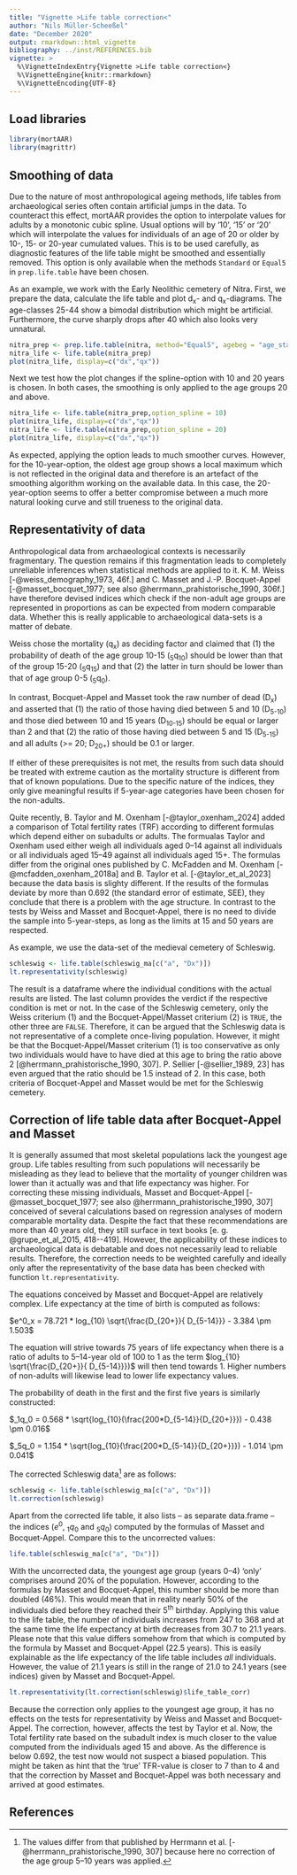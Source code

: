 ```yaml
---
title: "Vignette >Life table correction<"
author: "Nils Müller-Scheeßel"
date: "December 2020"
output: rmarkdown::html_vignette
bibliography: ../inst/REFERENCES.bib
vignette: >
  %\VignetteIndexEntry{Vignette >Life table correction<}
  %\VignetteEngine{knitr::rmarkdown}
  %\VignetteEncoding{UTF-8}
---
```


## Load libraries

```r
library(mortAAR)
library(magrittr)
```

## Smoothing of data

Due to the nature of most anthropological ageing methods, life tables from archaeological series often contain artificial jumps in the data. To counteract this effect, mortAAR provides the option to interpolate values for adults by a monotonic cubic spline. Usual options will by '10', '15' or '20' which will interpolate the values for individuals of an age of 20 or older by 10-, 15- or 20-year cumulated values. This is to be used carefully, as diagnostic features of the life table might be smoothed and essentially removed. This option is only available when the methods `Standard` or `Equal5` in `prep.life.table` have been chosen.

As an example, we work with the Early Neolithic cemetery of Nitra. First, we prepare the data, calculate the life table and plot d<sub>x</sub>- and q<sub>x</sub>-diagrams. The age-classes 25-44 show a bimodal distribution which might be artificial. Furthermore, the curve sharply drops after 40 which also looks very unnatural.

```r
nitra_prep <- prep.life.table(nitra, method="Equal5", agebeg = "age_start", ageend = "age_end")
nitra_life <- life.table(nitra_prep)
plot(nitra_life, display=c("dx","qx"))
```

Next we test how the plot changes if the spline-option with 10 and 20 years is chosen. In both cases, the smoothing is only applied to the age groups 20 and above.

```r
nitra_life <- life.table(nitra_prep,option_spline = 10)
plot(nitra_life, display=c("dx","qx"))
nitra_life <- life.table(nitra_prep,option_spline = 20)
plot(nitra_life, display=c("dx","qx"))
```

As expected, applying the option leads to much smoother curves. However, for the 10-year-option, the oldest age group shows a local maximum which is not reflected in the original data and therefore is an artefact of the smoothing algorithm working on the available data. In this case, the 20-year-option seems to offer a better compromise between a much more natural looking curve and still trueness to the original data.

## Representativity of data

Anthropological data from archaeological contexts is necessarily fragmentary. The question remains if this fragmentation leads to completely unreliable inferences when statistical methods are applied to it. K. M. Weiss [-@weiss_demography_1973, 46f.] and C. Masset and J.-P. Bocquet-Appel [-@masset_bocquet_1977; see also @herrmann_prahistorische_1990, 306f.] have therefore devised indices which check if the non-adult age groups are represented in proportions as can be expected from modern comparable data. Whether this is really applicable to archaeological data-sets is a matter of debate.

Weiss chose the mortality (q<sub>x</sub>) as deciding factor and claimed that (1) the probability of death of the age group 10-15 (<sub>5</sub>q<sub>10</sub>) should be lower than that of the group 15-20 (<sub>5</sub>q<sub>15</sub>) and that (2) the latter in turn should be lower than that of age group 0-5 (<sub>5</sub>q<sub>0</sub>).

In contrast, Bocquet-Appel and Masset took the raw number of dead (D<sub>x</sub>) and asserted that (1) the ratio of those having died between 5 and 10 (D<sub>5-10</sub>) and those died between 10 and 15 years (D<sub>10-15</sub>) should be equal or larger than 2 and that (2) the ratio of those having died between 5 and 15 (D<sub>5-15</sub>) and all adults (>= 20; D<sub>20+</sub>) should be 0.1 or larger.

If either of these prerequisites is not met, the results from such data should be treated with extreme caution as the mortality structure is different from that of known populations. Due to the specific nature of the indices, they only give meaningful results if 5-year-age categories have been chosen for the non-adults.

Quite recently, B. Taylor and M. Oxenham [-@taylor_oxenham_2024] added a comparison of Total fertility rates (TRF) according to different formulas which depend either on subadults or adults. The formualas Taylor and Oxenham used either weigh all individuals aged 0--14 against all individuals or all individuals aged 15--49 against all individuals aged 15+. The formulas differ from the original ones published by C. McFadden and M. Oxenham [-@mcfadden_oxenham_2018a] and B. Taylor et al. [-@taylor_et_al_2023] because the data basis is slighty different. If the results of the formulas deviate by more than 0.692 (the standard error of estimate, SEE), they conclude that there is a problem with the age structure. In contrast to the tests by Weiss and Masset and Bocquet-Appel, there is no need to divide the sample into 5-year-steps, as long as the limits at 15 and 50 years are respected.

As example, we use the data-set of the medieval cemetery of Schleswig.

```r
schleswig <- life.table(schleswig_ma[c("a", "Dx")])
lt.representativity(schleswig)
```

The result is a dataframe where the individual conditions with the actual results are listed. The last column provides the verdict if the respective condition is met or not. In the case of the Schleswig cemetery, only the Weiss criterium (1) and the Bocquet-Appel/Masset criterium (2) is `TRUE`, the other three are `FALSE`. Therefore, it can be argued that the Schleswig data is not representative of a complete once-living population. However, it might be that the Bocquet-Appel/Masset criterium (1) is too conservative as only two individuals would have to have died at this age to bring the ratio above 2 [@herrmann_prahistorische_1990, 307]. P. Sellier [-@sellier_1989, 23] has even argued that the ratio should be 1.5 instead of 2. In this case, both criteria of Bocquet-Appel and Masset would be met for the Schleswig cemetery.

## Correction of life table data after Bocquet-Appel and Masset

It is generally assumed that most skeletal populations lack the youngest age group. Life tables resulting from such populations will necessarily be misleading as they lead to believe that the mortality of younger children was lower than it actually was and that life expectancy was higher. For correcting these missing individuals, Masset and Bocquet-Appel [-@masset_bocquet_1977; see also @herrmann_prahistorische_1990, 307] conceived of several calculations based on regression analyses of modern comparable mortality data. Despite the fact that these recommendations are more than 40 years old, they still surface in text books [e. g. @grupe_et_al_2015, 418--419]. However, the applicability of these indices to archaeological data is debatable and does not necessarily lead to reliable results. Therefore, the correction needs to be weighted carefully and ideally only after the representativity of the base data has been checked with function `lt.representativity`.

The equations conceived by Masset and Bocquet-Appel are relatively complex. Life expectancy at the time of birth is computed as follows: 

$e^0_x = 78.721 * log_{10} \sqrt{\frac{D_{20+}}{ D_{5-14}}} - 3.384 \pm 1.503$

The equation will strive towards 75 years of life expectancy when there is a ratio of adults to 5--14-year old of 100 to 1 as the term $log_{10} \sqrt{\frac{D_{20+}}{ D_{5-14}}})$ will then tend towards 1. Higher numbers of non-adults will likewise lead to lower life expectancy values.

The probability of death in the first and the first five years is similarly constructed:

$_1q_0 = 0.568 * \sqrt{log_{10}(\frac{200*D_{5-14}}{D_{20+}}}) - 0.438 \pm 0.016$

$_5q_0 = 1.154 * \sqrt{log_{10}(\frac{200*D_{5-14}}{D_{20+}}}) - 1.014 \pm 0.041$


The corrected Schleswig data^[The values differ from that published by Herrmann et al. [-@herrmann_prahistorische_1990, 307] because here no correction of the age group 5--10 years was applied.] are as follows:

```r
schleswig <- life.table(schleswig_ma[c("a", "Dx")])
lt.correction(schleswig)
```

Apart from the corrected life table, it also lists -- as separate data.frame -- the indices ($e^0$, $_1q_0$ and $_5q_0$) computed by the formulas of Masset and Bocquet-Appel. Compare this to the uncorrected values:

```r
life.table(schleswig_ma[c("a", "Dx")])
```

With the uncorrected data, the youngest age group (years 0--4) 'only' comprises around 20% of the population. However, according to the formulas by Masset and Bocquet-Appel, this number should be more than doubled (46%). This would mean that in reality nearly 50% of the individuals died before they reached their 5^th^ birthday. Applying this value to the life table, the number of individuals increases from 247 to 368 and at the same time the life expectancy at birth decreases from 30.7 to 21.1 years. Please note that this value differs somehow from that which is computed by the formula by Masset and Bocquet-Appel (22.5 years). This is easily explainable as the life expectancy of the life table includes _all_ individuals. However, the value of 21.1 years is still in the range of 21.0 to 24.1 years (see indices) given by Masset and Bocquet-Appel.

```r
lt.representativity(lt.correction(schleswig)$life_table_corr)
```

Because the correction only applies to the youngest age group, it has no effects on the tests for representativity by Weiss and Masset and Bocquet-Appel. The correction, however, affects the test by Taylor et al. Now, the Total fertility rate based on the subadult index is much closer to the value computed from the individuals aged 15 and above. As the difference is below 0.692, the test now would not suspect a biased population. This might be taken as hint that the 'true' TFR-value is closer to 7 than to 4 and that the correction by Masset and Bocquet-Appel was both necessary and arrived at good estimates.

## References
